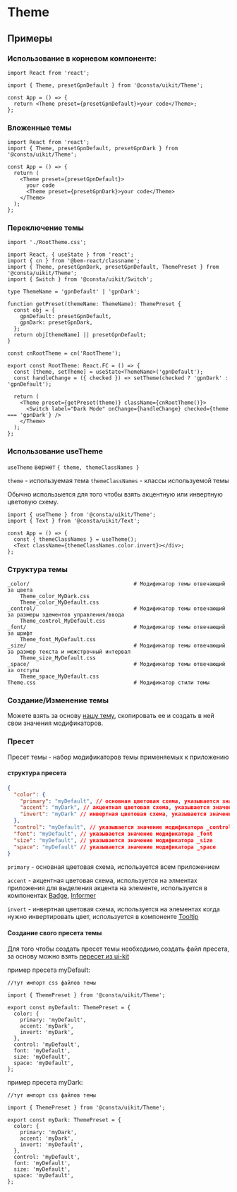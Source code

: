 
# Theme

## Примеры

### Использование в корневом компоненте:

```tsx
import React from 'react';

import { Theme, presetGpnDefault } from '@consta/uikit/Theme';

const App = () => {
  return <Theme preset={presetGpnDefault}>your code</Theme>;
};
```

### Вложенные темы

```tsx
import React from 'react';
import { Theme, presetGpnDefault, presetGpnDark } from '@consta/uikit/Theme';

const App = () => {
  return (
    <Theme preset={presetGpnDefault}>
      your code
      <Theme preset={presetGpnDark}>your code</Theme>
    </Theme>
  );
};
```

### Переключение темы

```tsx
import './RootTheme.css';

import React, { useState } from 'react';
import { cn } from '@bem-react/classname';
import { Theme, presetGpnDark, presetGpnDefault, ThemePreset } from '@consta/uikit/Theme';
import { Switch } from '@consta/uikit/Switch';

type ThemeName = 'gpnDefault' | 'gpnDark';

function getPreset(themeName: ThemeName): ThemePreset {
  const obj = {
    gpnDefault: presetGpnDefault,
    gpnDark: presetGpnDark,
  };
  return obj[themeName] || presetGpnDefault;
}

const cnRootTheme = cn('RootTheme');

export const RootTheme: React.FC = () => {
  const [theme, setTheme] = useState<ThemeName>('gpnDefault');
  const handleChange = ({ checked }) => setTheme(checked ? 'gpnDark' : 'gpnDefault');

  return (
    <Theme preset={getPreset(theme)} className={cnRootTheme()}>
      <Switch label="Dark Mode" onChange={handleChange} checked={theme === 'gpnDark'} />
    </Theme>
  );
};
```

<ThemeExampleRoot />

### Использование useTheme

`useTheme` вернет `{ theme, themeClassNames }`

`theme` - используемая тема
`themeClassNames` - классы используемой темы

Обычно использыется для того чтобы взять акцентную или инвертную цветовую схему.

```tsx
import { useTheme } from '@consta/uikit/Theme';
import { Text } from '@consta/uikit/Text';

const App = () => {
  const { themeClassNames } = useTheme();
  <Text className={themeClassNames.color.invert}></div>;
};
```

### Структура темы

```
_color/									# Модификатор темы отвечающий за цвета
	Theme_color_MyDark.css
	Theme_color_MyDefault.css
_control/								# Модификатор темы отвечающий за размеры эдементов управления/ввода
	Theme_control_MyDefault.css
_font/									# Модификатор темы отвечающий за шрифт
	Theme_font_MyDefault.css
_size/									# Модификатор темы отвечающий за размер текста и межстрочный интервал
	Theme_size_MyDefault.css
_space/									# Модификатор темы отвечающий за отступы
	Theme_space_MyDefault.css
Theme.css								# Модификатор стили темы
```

### Создание/Изменение темы

Можете взять за основу [нашу тему](https://github.com/gazprom-neft/consta-uikit/tree/master/src/components/Theme),
скопировать ее и создать в ней свои значения модификаторов.

### Пресет

Пресет темы - набор модификаторов темы применяемых к приложению

#### структура пресета

```json
{
  "color": {
    "primary": "myDefault", // основная цветовая схема, указывается значение модификатора _color
    "accent": "myDark", // акцентная цветовая схема, указывается значение модификатора _color
    "invert": "myDark" // инвертная цветовая схема, указывается значение модификатора _color
  },
  "control": "myDefault", // указывается значение модификатора _control
  "font": "myDefault", // указывается значение модификатора _font
  "size": "myDefault", // указывается значение модификатора _size
  "space": "myDefault" // указывается значение модификатора _space
}
```

`primary` - основная цветовая схема, используется всем приложением

`accent` - акцентная цветовая схема, используется на элментах приложения для выделения акцента на элементе,
используется в компонентах [Badge](/?path=/docs/components-badge--playground),
[Informer](/?path=/docs/components-informer--playground)

`invert` - инвертная цветовая схема, используется на элементах когда нужно инвертировать цвет,
используется в компоненте
[Tooltip](/?path=/docs/components-tooltip--tooltip-positioned-by-anchor-story)

#### Создание свого пресета темы

Для того чтобы создать пресет темы необходимо,создать файл пресета,
за основу можно взять [пересет из ui-kit](https://github.com/gazprom-neft/consta-uikit/blob/master/src/components/Theme/presets/presetGpnDark.ts)

пример пресета myDefault:

```tsx
//тут импорт css файлов темы

import { ThemePreset } from '@consta/uikit/Theme';

export const myDefault: ThemePreset = {
  color: {
    primary: 'myDefault',
    accent: 'myDark',
    invert: 'myDark',
  },
  control: 'myDefault',
  font: 'myDefault',
  size: 'myDefault',
  space: 'myDefault',
};
```

пример пресета myDark:

```tsx
//тут импорт css файлов темы

import { ThemePreset } from '@consta/uikit/Theme';

export const myDark: ThemePreset = {
  color: {
    primary: 'myDark',
    accent: 'myDark',
    invert: 'myDefault',
  },
  control: 'myDefault',
  font: 'myDefault',
  size: 'myDefault',
  space: 'myDefault',
};
```
